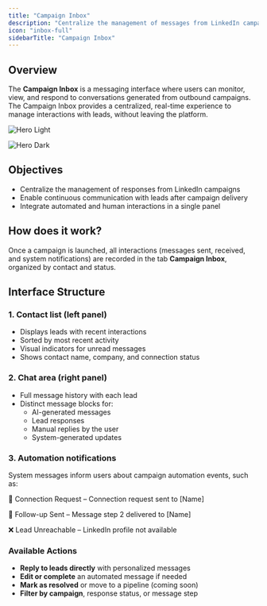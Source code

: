 ```yaml
---
title: "Campaign Inbox"
description: "Centralize the management of messages from LinkedIn campaigns in one place"
icon: "inbox-full"
sidebarTitle: "Campaign Inbox"
---
```


## Overview

The **Campaign Inbox** is  a messaging interface where users can monitor, view, and respond to conversations generated from outbound campaigns. The Campaign Inbox provides a centralized, real-time experience to manage interactions with leads, without leaving the platform.

<img
  className="block dark:hidden"
  src="images/hero-campaign-inbox-light.png"
  alt="Hero Light"
  title={true}
/>

<img
  className="hidden dark:block"
  src="/images/hero-campaign-inbox-dark.png"
  alt="Hero Dark"
  title={true}
/>

## Objectives

- Centralize the management of responses from LinkedIn campaigns
- Enable continuous communication with leads after campaign delivery
- Integrate automated and human interactions in a single panel

## How does it work?

Once a campaign is launched, all interactions (messages sent, received, and system notifications) are recorded in the tab  **Campaign Inbox**, organized by contact and status.

## Interface Structure

### 1. **Contact list (left panel)**

- Displays leads with recent interactions
- Sorted by most recent activity
- Visual indicators for unread messages
- Shows contact name, company, and connection status

### 2. **Chat area (right panel)**

- Full message history with each lead
- Distinct message blocks for:
  - AI-generated messages
  - Lead responses
  - Manual replies by the user
  - System-generated updates

### 3. **Automation notifications**

System messages inform users about campaign automation events, such as:

🔔 Connection Request – Connection request sent to [Name]

📨 Follow-up Sent – Message step 2 delivered to [Name]

❌ Lead Unreachable – LinkedIn profile not available

### Available Actions

- **Reply to leads directly** with personalized messages
- **Edit or complete** an automated message if needed
- **Mark as resolved** or move to a pipeline (coming soon)
- **Filter by campaign**, response status, or message step